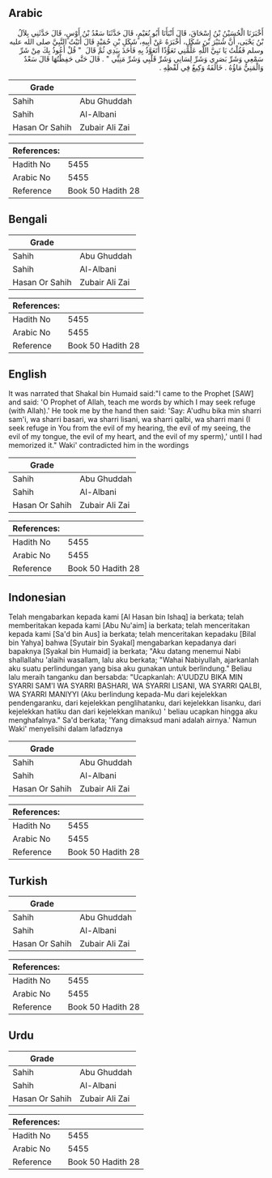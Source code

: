 ## Arabic


<div dir="rtl" lang="ar" style={{fontSize:'larger',backgroundColor:'#f8f9fa',padding:20}}>
أَخْبَرَنَا الْحُسَيْنُ بْنُ إِسْحَاقَ، قَالَ أَنْبَأَنَا أَبُو نُعَيْمٍ، قَالَ حَدَّثَنَا سَعْدُ بْنُ أَوْسٍ، قَالَ حَدَّثَنِي بِلاَلُ بْنُ يَحْيَى، أَنَّ شُتَيْرَ بْنَ شَكَلٍ، أَخْبَرَهُ عَنْ أَبِيهِ، شَكَلِ بْنِ حُمَيْدٍ قَالَ أَتَيْتُ النَّبِيَّ صلى الله عليه وسلم فَقُلْتُ يَا نَبِيَّ اللَّهِ عَلِّمْنِي تَعَوُّذًا أَتَعَوَّذُ بِهِ فَأَخَذَ بِيَدِي ثُمَّ قَالَ ‏ "‏ قُلْ أَعُوذُ بِكَ مِنْ شَرِّ سَمْعِي وَشَرِّ بَصَرِي وَشَرِّ لِسَانِي وَشَرِّ قَلْبِي وَشَرِّ مَنِيِّي ‏"‏ ‏.‏ قَالَ حَتَّى حَفِظْتُهَا قَالَ سَعْدٌ وَالْمَنِيُّ مَاؤُهُ ‏.‏ خَالَفَهُ وَكِيعٌ فِي لَفْظِهِ ‏.‏
</div>
<div style={{backgroundColor:'#f8f9fa',padding:20, marginBottom: 10}}><table> <thead> <tr> <th>Grade</th> <th></th> </tr> </thead> <tbody> <tr><td>Sahih</td><td>Abu Ghuddah</td></tr><tr><td>Sahih</td><td>Al-Albani</td></tr><tr><td>Hasan Or Sahih</td><td>Zubair Ali Zai</td></tr></tbody></table><table> <thead> <tr> <th>References:</th> <th></th> </tr> </thead> <tbody><tr><td>Hadith No</td><td>5455</td></tr><tr><td>Arabic No</td><td>5455</td></tr><tr><td>Reference</td><td>Book 50 Hadith 28</td></tr></tbody></table></div>

## Bengali


<div dir="ltr" lang="bn" style={{fontSize:'larger',backgroundColor:'#f8f9fa',padding:20}}>

</div>
<div style={{backgroundColor:'#f8f9fa',padding:20, marginBottom: 10}}><table> <thead> <tr> <th>Grade</th> <th></th> </tr> </thead> <tbody> <tr><td>Sahih</td><td>Abu Ghuddah</td></tr><tr><td>Sahih</td><td>Al-Albani</td></tr><tr><td>Hasan Or Sahih</td><td>Zubair Ali Zai</td></tr></tbody></table><table> <thead> <tr> <th>References:</th> <th></th> </tr> </thead> <tbody><tr><td>Hadith No</td><td>5455</td></tr><tr><td>Arabic No</td><td>5455</td></tr><tr><td>Reference</td><td>Book 50 Hadith 28</td></tr></tbody></table></div>

## English


<div dir="ltr" lang="en" style={{fontSize:'larger',backgroundColor:'#f8f9fa',padding:20}}>
It was narrated that Shakal bin Humaid said:"I came to the Prophet [SAW] and said: 'O Prophet of Allah, teach me words by which I may seek refuge (with Allah).' He took me by the hand then said: 'Say: A'udhu bika min sharri sam'i, wa sharri basari, wa sharri lisani, wa sharri qalbi, wa sharri mani (I seek refuge in You from the evil of my hearing, the evil of my seeing, the evil of my tongue, the evil of my heart, and the evil of my sperm),' until I had memorized it." Waki' contradicted him in the wordings
</div>
<div style={{backgroundColor:'#f8f9fa',padding:20, marginBottom: 10}}><table> <thead> <tr> <th>Grade</th> <th></th> </tr> </thead> <tbody> <tr><td>Sahih</td><td>Abu Ghuddah</td></tr><tr><td>Sahih</td><td>Al-Albani</td></tr><tr><td>Hasan Or Sahih</td><td>Zubair Ali Zai</td></tr></tbody></table><table> <thead> <tr> <th>References:</th> <th></th> </tr> </thead> <tbody><tr><td>Hadith No</td><td>5455</td></tr><tr><td>Arabic No</td><td>5455</td></tr><tr><td>Reference</td><td>Book 50 Hadith 28</td></tr></tbody></table></div>

## Indonesian


<div dir="ltr" lang="id" style={{fontSize:'larger',backgroundColor:'#f8f9fa',padding:20}}>
Telah mengabarkan kepada kami [Al Hasan bin Ishaq] ia berkata; telah memberitakan kepada kami [Abu Nu'aim] ia berkata; telah menceritakan kepada kami [Sa'd bin Aus] ia berkata; telah menceritakan kepadaku [Bilal bin Yahya] bahwa [Syutair bin Syakal] mengabarkan kepadanya dari bapaknya [Syakal bin Humaid] ia berkata; "Aku datang menemui Nabi shallallahu 'alaihi wasallam, lalu aku berkata; "Wahai Nabiyullah, ajarkanlah aku suatu perlindungan yang bisa aku gunakan untuk berlindung." Beliau lalu meraih tanganku dan bersabda: "Ucapkanlah: A'UUDZU BIKA MIN SYARRI SAM'I WA SYARRI BASHARI, WA SYARRI LISANI, WA SYARRI QALBI, WA SYARRI MANIYYI (Aku berlindung kepada-Mu dari kejelekkan pendengaranku, dari kejelekkan penglihatanku, dari kejelekkan lisanku, dari kejelekkan hatiku dan dari kejelekkan maniku) ' beliau ucapkan hingga aku menghafalnya." Sa'd berkata; 'Yang dimaksud mani adalah airnya.' Namun Waki' menyelisihi dalam lafadznya
</div>
<div style={{backgroundColor:'#f8f9fa',padding:20, marginBottom: 10}}><table> <thead> <tr> <th>Grade</th> <th></th> </tr> </thead> <tbody> <tr><td>Sahih</td><td>Abu Ghuddah</td></tr><tr><td>Sahih</td><td>Al-Albani</td></tr><tr><td>Hasan Or Sahih</td><td>Zubair Ali Zai</td></tr></tbody></table><table> <thead> <tr> <th>References:</th> <th></th> </tr> </thead> <tbody><tr><td>Hadith No</td><td>5455</td></tr><tr><td>Arabic No</td><td>5455</td></tr><tr><td>Reference</td><td>Book 50 Hadith 28</td></tr></tbody></table></div>

## Turkish


<div dir="ltr" lang="tr" style={{fontSize:'larger',backgroundColor:'#f8f9fa',padding:20}}>

</div>
<div style={{backgroundColor:'#f8f9fa',padding:20, marginBottom: 10}}><table> <thead> <tr> <th>Grade</th> <th></th> </tr> </thead> <tbody> <tr><td>Sahih</td><td>Abu Ghuddah</td></tr><tr><td>Sahih</td><td>Al-Albani</td></tr><tr><td>Hasan Or Sahih</td><td>Zubair Ali Zai</td></tr></tbody></table><table> <thead> <tr> <th>References:</th> <th></th> </tr> </thead> <tbody><tr><td>Hadith No</td><td>5455</td></tr><tr><td>Arabic No</td><td>5455</td></tr><tr><td>Reference</td><td>Book 50 Hadith 28</td></tr></tbody></table></div>

## Urdu


<div dir="rtl" lang="ur" style={{fontSize:'larger',backgroundColor:'#f8f9fa',padding:20}}>

</div>
<div style={{backgroundColor:'#f8f9fa',padding:20, marginBottom: 10}}><table> <thead> <tr> <th>Grade</th> <th></th> </tr> </thead> <tbody> <tr><td>Sahih</td><td>Abu Ghuddah</td></tr><tr><td>Sahih</td><td>Al-Albani</td></tr><tr><td>Hasan Or Sahih</td><td>Zubair Ali Zai</td></tr></tbody></table><table> <thead> <tr> <th>References:</th> <th></th> </tr> </thead> <tbody><tr><td>Hadith No</td><td>5455</td></tr><tr><td>Arabic No</td><td>5455</td></tr><tr><td>Reference</td><td>Book 50 Hadith 28</td></tr></tbody></table></div>